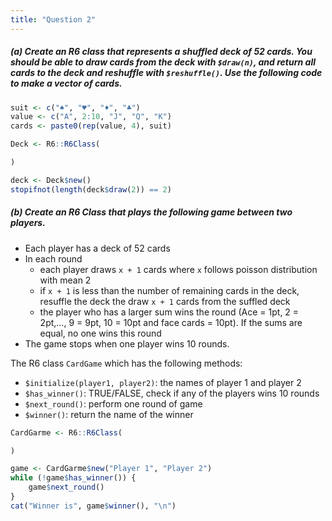 ```yaml
---
title: "Question 2"
---
```



##### (a) Create an R6 class that represents a shuffled deck of 52 cards. You should be able to draw cards from the deck with `$draw(n)`, and return all cards to the deck and reshuffle with `$reshuffle()`. Use the following code to make a vector of cards.

```r
suit <- c("♠", "♥", "♦", "♣")
value <- c("A", 2:10, "J", "Q", "K")
cards <- paste0(rep(value, 4), suit)
```

```r
Deck <- R6::R6Class(

)
```


```r
deck <- Deck$new()
stopifnot(length(deck$draw(2)) == 2)
```



##### (b) Create an R6 Class that plays the following game between two players.


- Each player has a deck of 52 cards
- In each round
    - each player draws `x + 1` cards where `x` follows poisson distribution with mean 2
    - if `x + 1` is less than the number of remaining cards in the deck, resuffle the deck the draw `x + 1` cards from the suffled deck
    - the player who has a larger sum wins the round (Ace = 1pt, 2 = 2pt,..., 9 = 9pt, 10 = 10pt and face cards = 10pt). If the sums are equal, no one wins this round
- The game stops when one player wins 10 rounds.


The R6 class `CardGame` which has the following methods: 

- `$initialize(player1, player2)`: the names of player 1 and player 2
- `$has_winner()`: TRUE/FALSE, check if any of the players wins 10 rounds
- `$next_round()`: perform one round of game
- `$winner()`:    return the name of the winner


```r
CardGarme <- R6::R6Class(

)
```


```r
game <- CardGarme$new("Player 1", "Player 2")
while (!game$has_winner()) {
    game$next_round()
}
cat("Winner is", game$winner(), "\n")
```
